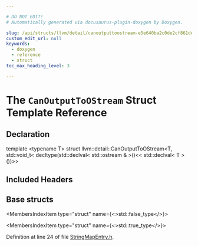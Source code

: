 ```yaml
---

# DO NOT EDIT!
# Automatically generated via docusaurus-plugin-doxygen by Doxygen.

slug: /api/structs/llvm/detail/canoutputtoostream-e5e640ba2c0de2cf861dec53664e19f1
custom_edit_url: null
keywords:
  - doxygen
  - reference
  - struct
toc_max_heading_level: 3

---
```





# The `CanOutputToOStream` Struct Template Reference

<DoxygenPage pluginConfig={pluginConfig}>



## Declaration

<CodeBlock>template &lt;typename T&gt;
struct llvm::detail::CanOutputToOStream&lt;T, std::void&#95;t&lt; decltype(std::declval&lt; std::ostream &amp; &gt;()&lt;&lt; std::declval&lt; T &gt;())&gt;&gt;</CodeBlock>

## Included Headers

<IncludesList>
<IncludesListItem
  filePath="llvm/Testing/ADT/StringMapEntry.h"
  permalink="/docs/api/files/include/include/llvm/include/llvm/testing/include/llvm/testing/adt/stringmapentry-h"
  isLocal="true" />
</IncludesList>

## Base structs

<MembersIndex>

<MembersIndexItem
  type="struct"
  name={<>std::false&#95;type</>}>
</MembersIndexItem>

<MembersIndexItem
  type="struct"
  name={<>std::true&#95;type</>}>
</MembersIndexItem>

</MembersIndex>


Definition at line 24 of file <a href="/docs/api/files/include/include/llvm/include/llvm/testing/include/llvm/testing/adt/stringmapentry-h">StringMapEntry.h</a>.

</DoxygenPage>
